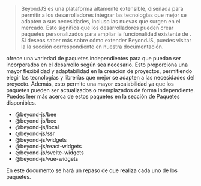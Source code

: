 
<DocHeader pretitle="Basics" title="Paquetes de BeyondJS" />

> BeyondJS es una plataforma altamente extensible, diseñada para permitir a los desarrolladores integrar las tecnologías que mejor se adapten a sus necesidades, incluso las nuevas que surgen en el mercado. Esto significa que los desarrolladores pueden crear paquetes personalizados para ampliar la funcionalidad existente de <BeyondJS/>. Si deseas saber más sobre cómo extender BeyondJS, puedes visitar la <Link href="/docs/foundations/extend"> la sección correspondiente en nuestra documentación</Link>.

<BeyondJS /> ofrece una variedad de paquetes independientes para que puedan ser incorporados en el desarrollo según sea
necesario. Esto proporciona una mayor flexibilidad y adaptabilidad en la creación de proyectos, permitiendo elegir las
tecnologías y librerías que mejor se adapten a las necesidades del proyecto. Además, esto permite una mayor
escalabilidad ya que los paquetes pueden ser actualizados o reemplazados de forma independiente. Puedes leer más acerca
de estos paquetes en la sección de Paquetes disponibles.

-   <ELink href="https://www.npmjs.com/package/@beyond-js/kernel">@beyond-js/bee</ELink>
-   <ELink href="https://www.npmjs.com/package/@beyond-js/bee">@beyond-js/bee</ELink>
-   <ELink href="https://www.npmjs.com/package/@beyond-js/local">@beyond-js/local</ELink>
-   <ELink href="https://www.npmjs.com/package/@beyond-js/ssr">@beyond-js/ssr</ELink>
-   <ELink href="https://www.npmjs.com/package/@beyond-js/widgets">@beyond-js/widgets</ELink>
-   <ELink href="https://www.npmjs.com/package/@beyond-js/react-widgets">@beyond-js/react-widgets</ELink>
-   <ELink href="https://www.npmjs.com/package/@beyond-js/svelte-widgets">@beyond-js/svelte-widgets</ELink>
-   <ELink href="https://www.npmjs.com/package/@beyond-js/vue-widgets">@beyond-js/vue-widgets</ELink>

En este documento se hará un repaso de que realiza cada uno de los paquetes.

<Title tag="h3" text="@beyond-js/kernel" />
Este paquete contiene un conjunto de funcionalidades utilitarias esenciales para desarrollar proyectos en <BeyondJS />.

<Code lang="ts">{`import {Events, routing} from '@beyond-js/kernel'`}</Code>

<Title tag="h3" text="@beyond-js/backend" />

Este paquete proporciona un servicio de backend basado en node con conexión de Websocket y soporta la ejecución de los Bridges, una funcionalidad de BeyondJS que permite crear APIs backend y el código cliente para consumirlo con tipado de datos incluido.

<Title tag="h3" text="@beyond-js/bee" />

Este paquete mejora la experiencia de desarrollo en Node.js, ya que permite interactuar con el DevServer de <BeyondJS /> enlugar de buscar paquetes en disco. Esto permite programar con funcionalidades de HMR (Hot Module Replacement) de forma natural y sencilla. Además, proporciona soporte para trabajar con http imports en versiones anteriores de Node.js

<Title tag="h3" text="@beyond-js/local" />

Este paquete es utilizado para dos funciones principales:

Escucha los cambios desde el Inspector de BeyondJS y realiza carga inmediata mediante HMR de los elementos modificados. Sirve para proyectos de backend, verificando el estado de los launchers y encendiéndolos previamente a la ejecución de la acción. Habilita el comportamiento HMR en los proyectos realizados con <BeyondJS/>. Es una dependencia necesaria para el entorno de desarrollo.

<Title tag="h3" text="@beyond-js/ssr" />

BeyondJS implementa Server Side Rendering (SSR) mediante un servidor HTTP con tres endpoints: widget y page. Permite implementar soluciones de SSR en proyectos web. Puedes leer más acerca de las buenas prácticas y otras formas de renderizado en <Link href="/docs/widgets/rendering"> la sección de Renderizado con Widgets</Link>

<Title tag="h3" text="@beyond-js/widgets" />

Los proyectos o paquetes Web en <BeyondJS/> funcionan como microfrontends independientes con la capacidad de contener su propio stack de tecnologías. Estos proyectos son flexibles y fácilmente extensibles, permitiendo la integración de nuevos paquetes de widgets que brinden soporte a librerías de vista o renderizado con pocos pasos simples.

> <BeyondJS /> se enfoca en facilitar la integración de nuevas librerías de renderizado, para que puedas hacerlo de
> forma sencilla. Puedes leer más acerca de cómo agregar motores de renderizado en la sección correspondiente de la
> documentación.

Además, <BeyondJS/> ofrece los siguientes paquetes específicos para crear proyectos Web con Renderizado cliente, estático o de servidor (SSR)utilizando <ELink hef="https://reactjs.org/">React</ELink>, <ELink href="https://vuejs.org/">Vue</ELink> y <ELink href="https://svelte.dev/">Svelte</ELink>.

Estos paquetes son:

-   React: `@beyond-js/react-widgets`
-   Svelte: `@beyond-js/svelte-widgets`
-   Vue: `@beyond-js/vue-widgets`
